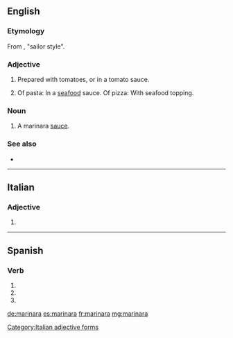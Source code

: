 ==English==

===Etymology===
From {{etyl|it|en}} {{term|alla|lang=it}} {{term|marinaro|marinara|lang=it}}, "sailor style".

===Adjective===
{{en-adj|-}}

# Prepared with tomatoes, or in a tomato sauce.
# {{context|Australia|lang=en}} Of pasta: In a [[seafood]] sauce. Of pizza: With seafood topping.

===Noun===
{{en-noun}}

# A marinara [[sauce]].

===See also===
* {{pedia}}

----

==Italian==

===Adjective===
{{head|it|adjective form}}

# {{feminine of|marinaro|lang=it}}

[[Category:Italian adjective forms]]

----

==Spanish==

===Verb===
{{es-verb-form|marinar}}

# {{es-verb form of|ending=ar|mood=subjunctive|tense=imperfect|sera=ra|pers=1|number=singular|marinar}}
# {{es-verb form of|ending=ar|mood=subjunctive|tense=imperfect|sera=ra|pers=2|formal=yes|number=singular|marinar}}
# {{es-verb form of|ending=ar|mood=subjunctive|tense=imperfect|sera=ra|pers=3|number=singular|marinar}}

[[de:marinara]]
[[es:marinara]]
[[fr:marinara]]
[[mg:marinara]]